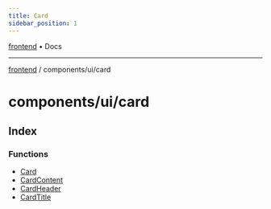 ```yaml
---
title: Card
sidebar_position: 1
---
```


[frontend](./card/../../..) • Docs

***

[frontend](./card/../../..) / components/ui/card

# components/ui/card

## Index

### Functions

- [Card](./card/functions/Card)
- [CardContent](./card/functions/CardContent)
- [CardHeader](./card/functions/CardHeader)
- [CardTitle](./card/functions/CardTitle)
